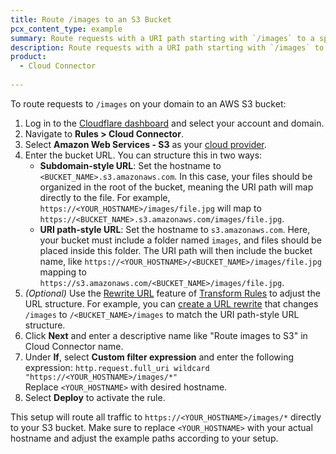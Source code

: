 ```yaml
---
title: Route /images to an S3 Bucket
pcx_content_type: example
summary: Route requests with a URI path starting with `/images` to a specific AWS S3 bucket using Cloud Connector.
description: Route requests with a URI path starting with `/images` to a specific AWS S3 bucket using Cloud Connector.
product:
  - Cloud Connector
  
---
```


To route requests to `/images` on your domain to an AWS S3 bucket:

1. Log in to the [Cloudflare dashboard](https://dash.cloudflare.com/) and select your account and domain.
2. Navigate to **Rules > Cloud Connector**.
3. Select **Amazon Web Services - S3** as your [cloud provider](/rules/cloud-connector/providers/).
4. Enter the bucket URL. You can structure this in two ways:
    - **Subdomain-style URL**: Set the hostname to `<BUCKET_NAME>.s3.amazonaws.com`. In this case, your files should be organized in the root of the bucket, meaning the URI path will map directly to the file. For example, `https://<YOUR_HOSTNAME>/images/file.jpg` will map to `https://<BUCKET_NAME>.s3.amazonaws.com/images/file.jpg`.
    - **URI path-style URL**: Set the hostname to `s3.amazonaws.com`. Here, your bucket must include a folder named `images`, and files should be placed inside this folder. The URI path will then include the bucket name, like `https://<YOUR_HOSTNAME>/<BUCKET_NAME>/images/file.jpg` mapping to `https://s3.amazonaws.com/<BUCKET_NAME>/images/file.jpg`. 
5. *(Optional)* Use the [Rewrite URL](/rules/transform/url-rewrite/) feature of [Transform Rules](/rules/transform/) to adjust the URL structure. For example, you can [create a URL rewrite](/rules/transform/url-rewrite/create-dashboard/)  that changes `/images` to `/<BUCKET_NAME>/images` to match the URI path-style URL structure.
6. Click **Next** and enter a descriptive name like "Route images to S3" in Cloud Connector name.
7. Under **If**, select **Custom filter expression** and enter the following expression:
`http.request.full_uri wildcard "https://<YOUR_HOSTNAME>/images/*"`<br />
Replace `<YOUR_HOSTNAME>` with desired hostname.
8. Select **Deploy** to activate the rule.

This setup will route all traffic to `https://<YOUR_HOSTNAME>/images/*` directly to your S3 bucket. Make sure to replace `<YOUR_HOSTNAME>` with your actual hostname and adjust the example paths according to your setup.